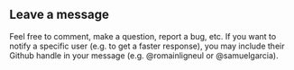 ## Leave a message

Feel free to comment, make a question, report a bug, etc.
If you want to notify a specific user (e.g. to get a faster response), you may include their Github handle in your message (e.g. @romainligneul or @samuelgarcia).

<script src="https://giscus.app/client.js"
        data-repo="crnl-lab/cluster-guidelines"
        data-repo-id="R_kgDOMUrgpg"
        data-category="SiteComments"
        data-category-id="DIC_kwDOMUrgps4CgtKj"
        data-mapping="pathname"
        data-strict="0"
        data-reactions-enabled="1"
        data-emit-metadata="0"
        data-input-position="top"
        data-theme="preferred_color_scheme"
        data-lang="en"
        crossorigin="anonymous"
        async>
</script>